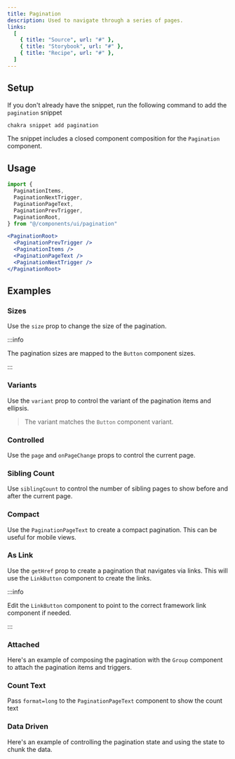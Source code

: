 ```yaml
---
title: Pagination
description: Used to navigate through a series of pages.
links:
  [
    { title: "Source", url: "#" },
    { title: "Storybook", url: "#" },
    { title: "Recipe", url: "#" },
  ]
---
```


<ExampleTabs name="pagination-basic" />

## Setup

If you don't already have the snippet, run the following command to add the
`pagination` snippet

```sh
chakra snippet add pagination
```

The snippet includes a closed component composition for the `Pagination`
component.

## Usage

```jsx
import {
  PaginationItems,
  PaginationNextTrigger,
  PaginationPageText,
  PaginationPrevTrigger,
  PaginationRoot,
} from "@/components/ui/pagination"
```

```jsx
<PaginationRoot>
  <PaginationPrevTrigger />
  <PaginationItems />
  <PaginationPageText />
  <PaginationNextTrigger />
</PaginationRoot>
```

## Examples

### Sizes

Use the `size` prop to change the size of the pagination.

:::info

The pagination sizes are mapped to the `Button` component sizes.

:::

<ExampleTabs name="pagination-with-sizes" />

### Variants

Use the `variant` prop to control the variant of the pagination items and
ellipsis.

> The variant matches the `Button` component variant.

<ExampleTabs name="pagination-with-variants" />

### Controlled

Use the `page` and `onPageChange` props to control the current page.

<ExampleTabs name="pagination-controlled" />

### Sibling Count

Use `siblingCount` to control the number of sibling pages to show before and
after the current page.

<ExampleTabs name="pagination-with-sibling-count" />

### Compact

Use the `PaginationPageText` to create a compact pagination. This can be useful
for mobile views.

<ExampleTabs name="pagination-compact" />

### As Link

Use the `getHref` prop to create a pagination that navigates via links. This
will use the `LinkButton` component to create the links.

:::info

Edit the `LinkButton` component to point to the correct framework link component
if needed.

:::

<ExampleTabs name="pagination-as-link" />

### Attached

Here's an example of composing the pagination with the `Group` component to
attach the pagination items and triggers.

<ExampleTabs name="pagination-attached" />

### Count Text

Pass `format=long` to the `PaginationPageText` component to show the count text

<ExampleTabs name="pagination-with-count-text" />

### Data Driven

Here's an example of controlling the pagination state and using the state to
chunk the data.

<ExampleTabs name="pagination-with-content" />
